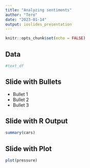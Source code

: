 ```yaml
---
title: "Analyzing sentiments"
author: "Tero"
date: "2023-01-14"
output: ioslides_presentation
---
```


```r
knitr::opts_chunk$set(echo = FALSE)
```

## Data 

```r

#text_df

```


## Slide with Bullets

- Bullet 1
- Bullet 2
- Bullet 3

## Slide with R Output

```r
summary(cars)
```

## Slide with Plot

```r
plot(pressure)
```

